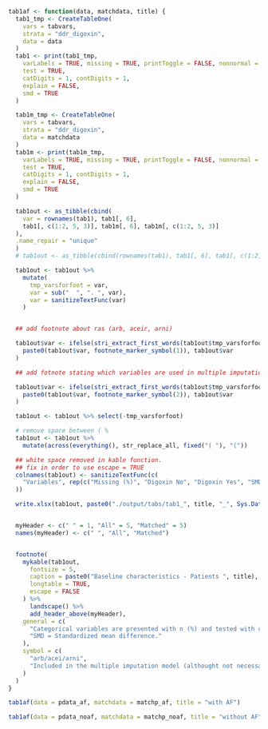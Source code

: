 ```r
tab1af <- function(data, matchdata, title) {
  tab1_tmp <- CreateTableOne(
    vars = tabvars,
    strata = "ddr_digoxin",
    data = data
  )
  tab1 <- print(tab1_tmp,
    varLabels = TRUE, missing = TRUE, printToggle = FALSE, nonnormal = tabvars,
    test = TRUE,
    catDigits = 1, contDigits = 1,
    explain = FALSE,
    smd = TRUE
  )

  tab1m_tmp <- CreateTableOne(
    vars = tabvars,
    strata = "ddr_digoxin",
    data = matchdata
  )
  tab1m <- print(tab1m_tmp,
    varLabels = TRUE, missing = TRUE, printToggle = FALSE, nonnormal = tabvars,
    test = TRUE,
    catDigits = 1, contDigits = 1,
    explain = FALSE,
    smd = TRUE
  )

  tab1out <- as_tibble(cbind(
    var = rownames(tab1), tab1[, 6],
    tab1[, c(1:2, 5, 3)], tab1m[, 6], tab1m[, c(1:2, 5, 3)]
  ),
  .name_repair = "unique"
  )
  # tab1out <- as_tibble(cbind(rownames(tab1), tab1[, 6], tab1[, c(1:2, 5, 3)]))

  tab1out <- tab1out %>%
    mutate(
      tmp_varsforfoot = var,
      var = sub("  ", ". ", var),
      var = sanitizeTextFunc(var)
    )


  ## add footnote about ras (arb, aceir, arni)

  tab1out$var <- ifelse(stri_extract_first_words(tab1out$tmp_varsforfoot) == "shf_ras",
    paste0(tab1out$var, footnote_marker_symbol(1)), tab1out$var
  )

  ## add fotnote stating which variables are used in multiple imputation

  tab1out$var <- ifelse(stri_extract_first_words(tab1out$tmp_varsforfoot) %in% modvars[modvars != "shf_sos_com_af"],
    paste0(tab1out$var, footnote_marker_symbol(2)), tab1out$var
  )

  tab1out <- tab1out %>% select(-tmp_varsforfoot)

  # remove space between ( %
  tab1out <- tab1out %>%
    mutate(across(everything(), str_replace_all, fixed("( "), "("))

  ## white space removed in kable function.
  ## fix in order to use escape = TRUE
  colnames(tab1out) <- sanitizeTextFunc(c(
    "Variables", rep(c("Missing (%)", "Digoxin No", "Digoxin Yes", "SMD", "p-value"), 2)
  ))

  write.xlsx(tab1out, paste0("./output/tabs/tab1_", title, "_", Sys.Date(), ".xlsx"), rowNames = FALSE)


  myHeader <- c(" " = 1, "All" = 5, "Matched" = 5)
  names(myHeader) <- c(" ", "All", "Matched")


  footnote(
    mykable(tab1out,
      fontsize = 5,
      caption = paste0("Baseline characteristics - Patients ", title),
      longtable = TRUE,
      escape = FALSE
    ) %>%
      landscape() %>%
      add_header_above(myHeader),
    general = c(
      "Categorical variables are presented with n (%) and tested with chi-square test and continuous variables with median [q1-q3] and tested with Mann-Whitney U test.",
      "SMD = Standardized mean difference."
    ),
    symbol = c(
      "arb/acei/arni",
      "Included in the multiple imputation model (althought not necessarily imputed if there is no missing data) and logistic/cox models."
    )
  )
}
```

```r
tab1af(data = pdata_af, matchdata = matchp_af, title = "with AF")
```


```r
tab1af(data = pdata_noaf, matchdata = matchp_noaf, title = "without AF")
```
